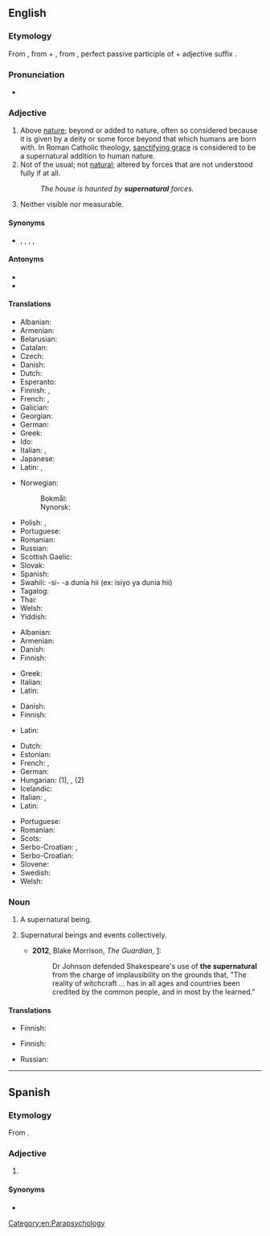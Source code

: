 ==English==
{{wikipedia}}
===Etymology===
From {{der|en|la|supernātūrālis}}, from {{m|la|super||above}} + {{m|la|nātūra||nature; that which we are born with}}, from {{m|la|nātus||born}}, perfect passive participle of {{m|la|nāscī||to be born}} + adjective suffix {{m|la|-ālis}}.

===Pronunciation===
* {{audio|en-us-supernatural.ogg|Audio (US)|lang=en}}

===Adjective===
{{en-adj}}

# Above [[nature]]; beyond or added to nature, often so considered because it is given by a deity or some force beyond that which humans are born with. In Roman Catholic theology, [[w:sanctifying grace|sanctifying grace]] is considered to be a supernatural addition to human nature.
# Not of the usual; not [[natural]]; altered by forces that are not understood fully if at all.
#: ''The house is haunted by '''supernatural''' forces.''
# {{rfv-sense|en}} Neither visible nor measurable.

====Synonyms====
* {{l|en|extraordinary}}, {{l|en|paranormal}}, {{l|en|preternatural}}, {{l|en|supranatural}}, {{l|en|unnatural}}

====Antonyms====
* {{l|en|ordinary}}
* {{l|en|natural}}

====Translations====
{{trans-top|above nature}}
* Albanian: {{t+|sq|mbinatyrshëm}}
* Armenian: {{t+|hy|գերբնական}}
* Belarusian: {{t|be|звышнатуральны|m}}
* Catalan: {{t+|ca|sobrenatural}}
* Czech: {{t|cs|nadpřirozený}}
* Danish: {{t|da|overnaturlig}}
* Dutch: {{t+|nl|bovennatuurlijk}}
* Esperanto: {{t|eo|supernatura}}
* Finnish: {{t+|fi|yliluonnollinen}}, {{t+|fi|jumalallinen}}
* French: {{t+|fr|surnaturel|m}}, {{t+|fr|surnaturelle|f}}
* Galician: {{t|gl|sobrenatural|m|f}}
* Georgian: {{t|ka|ზებუნებრივი}}
* German: {{t+|de|übernatürlich}}
* Greek: {{t+|el|υπερφυσικός|m}}
* Ido: {{t+|io|supernatura}}
* Italian: {{t+|it|soprannaturale}}, {{t|it|sovrannaturale}}
* Japanese: {{t|ja|超自然の|tr=chōshizen no|sc=Jpan}}
* Latin: {{t+|la|divinus}}, {{t|la|extranaturalis}}
{{trans-mid}}
* Norwegian:
*: Bokmål: {{t+|nb|overnaturlig}}
*: Nynorsk: {{t|nn|overnaturleg}}
* Polish: {{t+|pl|nadnaturalny|m}}, {{t+|pl|nadprzyrodzony|m}}
* Portuguese: {{t+|pt|sobrenatural|m|f}}
* Romanian: {{t+|ro|supranatural|m|n}}
* Russian: {{t+|ru|сверхъесте́ственный}}
* Scottish Gaelic: {{t|gd|os-nàdarrach}}
* Slovak: {{t|sk|nadprirodzený|m}}
* Spanish: {{t+|es|sobrenatural|m|f}}
* Swahili: -si- -a dunia hii (ex: isiyo ya dunia hii) {{attention|sw}}
* Tagalog: {{t|tl|higlikas}}
* Thai: {{t|th|เหนือธรรมชาติ|tr=nuea thammachat}}
* Welsh: {{t+|cy|goruwchnaturiol}}
* Yiddish: {{t|yi|איבערנאַטירלעך}}
{{trans-bottom}}

{{trans-top|not of the usual}}
* Albanian: {{t+|sq|mbinatyrshëm}}
* Armenian: {{t+|hy|գերբնական}}
* Danish: {{t|da|overnaturlig}}
* Finnish: {{t+|fi|yliluonnollinen}}
{{trans-mid}}
* Greek: {{t+|el|υπερφυσικός|m}}
* Italian: {{t|it|ultraterreno}}
* Latin: {{t+|la|divinus}}
{{trans-bottom}}

{{trans-top|neither visible or measurable}}
* Danish: {{t|da|usynlig}} {{t|da|og}} {{t|da|umålelig}}
* Finnish: {{t+|fi|yliluonnollinen}}
{{trans-mid}}
* Latin: {{t+|la|divinus}}
{{trans-bottom}}

{{checktrans-top}}
* Dutch: {{t+check|nl|bovennatuurlijk}}
* Estonian: {{t+check|et|üleloomulik}}
* French: {{t+check|fr|surnaturel}}, {{t+check|fr|extraordinaire}}
* German: {{t+check|de|übernatürlich}}
* Hungarian: {{t-check|hu|természetfeletti}} (1), {{t+check|hu|különös}}, {{t-check|hu|rendkívüli}} (2)
* Icelandic: {{t-check|is|yfirnáttúrleiki}}
* Italian: {{t+check|it|soprannaturale}}, {{t|it|sovrannaturale}}
* Latin: {{t-check|la|supernaturalis}}
{{trans-mid}}
* Portuguese: {{t+check|pt|sobrenatural}}
* Romanian: {{t+check|ro|supranatural}}
* Scots: {{t-check|sco|supernaitural}}
* Serbo-Croatian: {{t+check|sh|natprírodan}}, {{t+check|sh|nadnárāvan}}
* Serbo-Croatian: {{t-check|sh|nadprirodan}}
* Slovene: {{t+check|sl|nadnaraven}}
* Swedish: {{t+check|sv|övernaturlig}}
* Welsh: {{t+check|cy|goruwchnaturiol}}
{{trans-bottom}}

===Noun===
{{en-noun}}

# {{lb|en|countable}} A supernatural being.
# {{lb|en|uncountable}} Supernatural beings and events collectively. {{qualifier|When used with definite article: "the supernatural".}}
#* '''2012''', Blake Morrison, ''The Guardian'', [http://www.guardian.co.uk/books/2012/jul/20/blake-morrison-under-the-witches-spell?INTCMP=SRCH]:
#*: Dr Johnson defended Shakespeare's use of '''the supernatural''' from the charge of implausibility on the grounds that, "The reality of witchcraft … has in all ages and countries been credited by the common people, and in most by the learned."

====Translations====
{{trans-top|being}}
* Finnish: {{t|fi|[[yliluonnollinen]] [[olento]]}}
{{trans-mid}}
{{trans-bottom}}

{{trans-top|beings and events collectively}}
* Finnish: {{t+|fi|yliluonnollinen}}
{{trans-mid}}
{{trans-bottom}}

{{checktrans-top}}
* Russian: {{t-check|ru|сверхъестественное}}
{{trans-mid}}
{{trans-bottom}}

[[Category:en:Parapsychology]]

----

==Spanish==

===Etymology===
From {{der|es|la|supernātūrālis}}.

===Adjective===
{{es-adj|pl=supernaturales}}

# {{l|en|supernatural}}

====Synonyms====
* {{l|es|sobrenatural}}